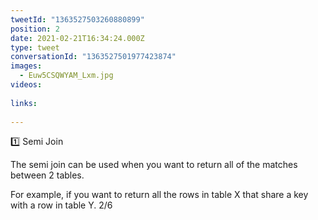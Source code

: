 ```yaml
---
tweetId: "1363527503260880899"
position: 2
date: 2021-02-21T16:34:24.000Z
type: tweet
conversationId: "1363527501977423874"
images:
  - Euw5CSQWYAM_Lxm.jpg
videos:
  
links:
  
---
```

1️⃣ Semi Join

The semi join can be used when you want to return all of the matches between 2 tables. 

For example, if you want to return all the rows in table X that share a key with a row in table Y. 2/6 

